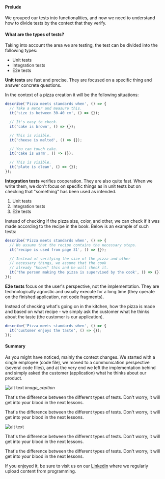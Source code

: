 #### Prelude

We grouped our tests into functionalities, and now we need to understand how
to divide tests by the context that they verify.

#### What are the types of tests?

Taking into account the area we are testing, the test can be divided into
the following types:

- Unit tests
- Integration tests
- E2e tests

**Unit tests** are fast and precise. They are focused on a specific thing
and answer concrete questions.

In the context of a pizza creation it will be the following situations:

```ts
describe('Pizza meets standards when', () => {
  // Take a meter and measure this.
  it('size is between 30-40 cm', () => {});

  // It's easy to check.
  it('cake is brown', () => {});

  // This is visible.
  it('cheese is melted', () => {});

  // You can touch cake.
  it('cake is warm', () => {});

  // This is visible.
  it('plate is clean', () => {});
});
```

**Integration tests** verifies cooperation. They are also quite fast. When we
write them, we don't focus on specific things as in unit tests but on checking
that "something" has been used as intended.

1. Unit tests
2. Integration tests
3. E2e tests

Instead of checking if the pizza size, color, and other, we can check if it
was made according to the recipe in the book. Below is an example of such
tests:

```ts
describe('Pizza meets standards when', () => {
  // We assume that the recipe contains the necessary steps.
  it('recipe is used from page 31', () => {});

  // Instead of verifying the size of the pizza and other
  // necessary things, we assume that the cook
  // already "knows" this and he will check it.
  it('the person making the pizza is supervised by the cook', () => {});
});
```

**E2e tests** focus on the user's perspective, not the implementation.
They are technologically agnostic and usually execute for a long time (they
operate on the finished application, not code fragments).

Instead of checking what's going on in the kitchen, how the pizza is made
and based on what recipe - we simply ask the customer what he thinks about
the taste (the customer is our application).

```ts
describe('Pizza meets standards when', () => {
  it('customer enjoys the taste', () => {});
});
```

#### Summary

As you might have noticed, mainly the context changes. We started with a
single employee (code file), we moved to a communication perspective
(several code files), and at the very end we left the implementation behind
and simply asked the customer (application) what he thinks about our
product.

![alt text](https://img.freepik.com/premium-wektory/dobry-widok-na-gory-grafika-ilustracja-projekt-koszulki-wektor-sztuki_24519-2593.jpg?w=2000)
*image_caption*

That's the difference between the different types of tests. Don't worry, it
will get into your blood in the next lessons.

That's the difference between the different types of tests. Don't worry, it
will get into your blood in the next lessons.

![alt text](https://img.freepik.com/premium-wektory/dobry-widok-na-gory-grafika-ilustracja-projekt-koszulki-wektor-sztuki_24519-2593.jpg?w=2000)

That's the difference between the different types of tests. Don't worry, it
will get into your blood in the next lessons.

That's the difference between the different types of tests. Don't worry, it
will get into your blood in the next lessons.

If you enjoyed it, be sure to visit us on our
[Linkedin](https://www.linkedin.com/in/adrian-po%C5%82ubi%C5%84ski-281ab2172/)
where we regularly upload content from programming.
